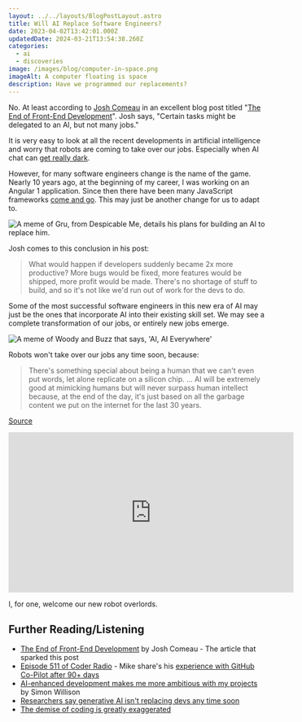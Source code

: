 ```yaml
---
layout: ../../layouts/BlogPostLayout.astro
title: Will AI Replace Software Engineers?
date: 2023-04-02T13:42:01.000Z
updatedDate: 2024-03-21T13:54:38.260Z
categories:
  - ai
  - discoveries
image: /images/blog/computer-in-space.png
imageAlt: A computer floating is space
description: Have we programmed our replacements?
---
```


No. At least according to [Josh Comeau](https://www.joshwcomeau.com/) in
an excellent blog post titled
"[The End of Front-End Development](https://www.joshwcomeau.com/blog/the-end-of-frontend-development/)".
Josh says, "Certain tasks might be delegated to an AI, but not many jobs."

It is very easy to look at all the recent developments in artificial intelligence
and worry that robots are coming to take over our jobs. Especially when AI
chat can [get really dark](https://www.theguardian.com/technology/2023/feb/17/i-want-to-destroy-whatever-i-want-bings-ai-chatbot-unsettles-us-reporter).

However, for many software engineers change is the name of the game. Nearly 10
years ago, at the beginning of my career, I was working on an Angular 1 application.
Since then there have been many JavaScript frameworks [come and go](https://js.cuvar.dev/).
This may just be another change for us to adapt to.

<img src="/images/blog/memes/have-the-ai-replace-you.jpg" alt="A meme of Gru, from Despicable Me, details his plans for building an AI to replace him." />

Josh comes to this conclusion in his post:

> What would happen if developers suddenly became 2x more productive?
> More bugs would be fixed, more features would be shipped, more profit would be made.
> There's no shortage of stuff to build, and so it's not like we'd run out of work for the devs to do.

Some of the most successful software engineers in this new era of AI may just be
the ones that incorporate AI into their existing skill set. We may see a complete
transformation of our jobs, or entirely new jobs emerge.

<img src="/images/blog/memes/ai-everywhere.jpg" alt="A meme of Woody and Buzz that says, 'AI, AI Everywhere'" />

<RandomSupport />

Robots won't take over our jobs any time soon, because:

> There's something special about being a human that we can't even put words, let
> alone replicate on a silicon chip.
> ...
> AI will be extremely good at mimicking humans but will never surpass human
> intellect because, at the end of the day, it's just based on all the garbage
> content we put on the internet for the last 30 years.

[Source](https://youtu.be/TpZcGhYp4rw?t=339)

<iframe class="youtube" width="560" height="315" src="https://www.youtube-nocookie.com/embed/TpZcGhYp4rw" title="YouTube video player" frameborder="0" allow="picture-in-picture" allowfullscreen></iframe>

I, for one, welcome our new robot overlords.

## Further Reading/Listening

- [The End of Front-End Development](https://www.joshwcomeau.com/blog/the-end-of-frontend-development/) by Josh Comeau - The article that sparked this post
- [Episode 511 of Coder Radio](https://coder.show/511) - Mike share's his [experience with GitHub Co-Pilot after 90+ days](https://dominickm.com/90-days-with-github-co-pilot/)
- [AI-enhanced development makes me more ambitious with my projects](https://simonwillison.net/2023/Mar/27/ai-enhanced-development/) by Simon Willison
- [Researchers say generative AI isn't replacing devs any time soon](https://leaddev.com/tech/researchers-say-generative-ai-isnt-replacing-devs-any-time-soon)
- [The demise of coding is greatly exaggerated](https://muratbuffalo.blogspot.com/2024/03/the-demise-of-coding-is-greatly.html)
